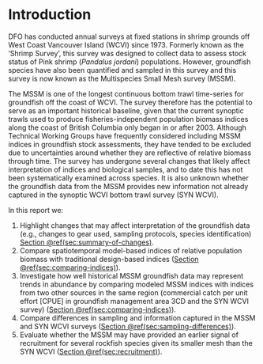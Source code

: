 # Introduction

DFO has conducted annual surveys at fixed stations in shrimp grounds off West Coast Vancouver Island (WCVI) since 1973.
Formerly known as the 'Shrimp Survey', this survey was designed to collect data to assess stock status of Pink shrimp (*Pandalus jordani*) populations.
However, groundfish species have also been quantified and sampled in this survey and this survey is now known as the Multispecies Small Mesh survey (MSSM).

The MSSM is one of the longest continuous bottom trawl time-series for groundfish off the coast of WCVI.
The survey therefore has the potential to serve as an important historical baseline, given that the current synoptic trawls used to produce fisheries-independent population biomass indices along the coast of British Columbia only began in or after 2003.
Although Technical Working Groups have frequently considered including MSSM indices in groundfish stock assessments, they have tended to be excluded due to uncertainties around whether they are reflective of relative biomass through time.
The survey has undergone several changes that likely affect interpretation of indices and biological samples, and to date this has not been systematically examined across species.
It is also unknown whether the groundfish data from the MSSM provides new information not already captured in the synoptic WCVI bottom trawl survey (SYN WCVI). 

In this report we:

1. Highlight changes that may affect interpretation of the groundfish data (e.g., changes to gear used, sampling protocols, species identification) [Section \@ref(sec:summary-of-changes)](#sec:summary-of-changes).
2. Compare spatiotemporal model-based indices of relative population biomass with traditional design-based indices ([Section \@ref(sec:comparing-indices)](#sec:comparing-indices)).
3. Investigate how well historical MSSM groundfish data may represent trends in abundance by comparing modeled MSSM indices with indices from two other sources in the same region (commercial catch per unit effort [CPUE] in groundfish management area 3CD and the SYN WCVI survey) ([Section \@ref(sec:comparing-indices)](#sec:comparing-indices)).
4. Compare differences in sampling and information captured in the MSSM and SYN WCVI surveys ([Section \@ref(sec:sampling-differences)](#sec:sampling-differences)).
5. Evaluate whether the MSSM may have provided an earlier signal of recruitment for several rockfish species given its smaller mesh than the SYN WCVI ([Section \@ref(sec:recruitment)](#sec:recruitment)).

\clearpage
